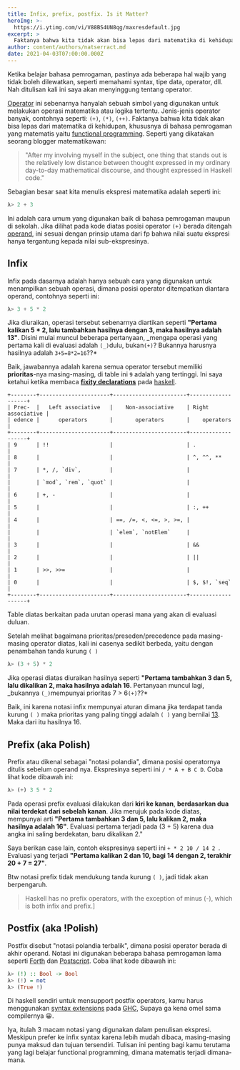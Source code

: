 ```yaml
---
title: Infix, prefix, postfix. Is it Matter?
heroImg: >-
  https://i.ytimg.com/vi/V88BS4UN8qg/maxresdefault.jpg
excerpt: >
  Faktanya bahwa kita tidak akan bisa lepas dari matematika di kehidupan, khususnya di bahasa pemrogaman yang matematis yaitu functional programming. Seperti yang dikatakan seorang blogger matematikawan "After my involving myself in the subject, one thing"
author: content/authors/natserract.md
date: 2021-04-03T07:00:00.000Z
---
```


Ketika belajar bahasa pemrogaman, pastinya ada beberapa hal wajib yang tidak boleh dilewatkan, seperti memahami syntax, tipe data, operator, dll. Nah ditulisan kali ini saya akan menyinggung tentang operator.

[Operator](<https://en.wikipedia.org/wiki/Operator_(computer_programming)>) ini sebenarnya hanyalah sebuah simbol yang digunakan untuk melakukan operasi matematika atau logika tertentu. Jenis-jenis operator banyak, contohnya seperti: `(+)`, `(*)`, `(++)`. Faktanya bahwa kita tidak akan bisa lepas dari matematika di kehidupan, khususnya di bahasa pemrogaman yang matematis yaitu [functional programming](https://en.wikipedia.org/wiki/Functional_programming). Seperti yang dikatakan seorang blogger matematikawan:

> "After my involving myself in the subject, one thing that stands out is the relatively low distance between thought expressed in my ordinary day-to-day mathematical discourse, and thought expressed in Haskell code."

Sebagian besar saat kita menulis ekspresi matematika adalah seperti ini:

```hs
λ> 2 + 3
```

Ini adalah cara umum yang digunakan baik di bahasa pemrogaman maupun di sekolah. Jika dilihat pada kode diatas posisi operator `(+)` berada ditengah [operand](https://www.duniailkom.com/pengertian-operand-operator-dan-urutan-operator-dalam-php/), ini sesuai dengan prinsip utama dari fp bahwa nilai suatu ekspresi hanya tergantung kepada nilai sub-ekspresinya.

## Infix

Infix pada dasarnya adalah hanya sebuah cara yang digunakan untuk menampilkan sebuah operasi, dimana posisi operator ditempatkan diantara operand, contohnya seperti ini:

```hs
λ> 3 + 5 * 2
```

Jika diuraikan, operasi tersebut sebenarnya diartikan seperti **"Pertama kalikan 5 \* 2, lalu tambahkan hasilnya dengan 3, maka hasilnya adalah 13"**. Disini mulai muncul beberapa pertanyaan, _mengapa operasi yang pertama kali di evaluasi adalah `(_)`dulu, bukan`(+)`? Bukannya harusnya hasilnya adalah `3+5=8*2=16`??*

Baik, jawabannya adalah karena semua operator tersebut memiliki **prioritas**-nya masing-masing, di table ini `9` adalah yang tertinggi. Ini saya ketahui ketika membaca [**fixity declarations**](https://www.haskell.org/onlinereport/decls.html#fixity) pada [haskell](https://www.haskell.org/).

```
+--------+----------------------+-----------------------+-------------------+
| Prec-  |   Left associative   |    Non-associative    | Right associative |
| edence |      operators       |       operators       |    operators      |
+--------+----------------------+-----------------------+-------------------+
| 9      | !!                   |                       | .                 |
| 8      |                      |                       | ^, ^^, **         |
| 7      | *, /, `div`,         |                       |                   |
|        | `mod`, `rem`, `quot` |                       |                   |
| 6      | +, -                 |                       |                   |
| 5      |                      |                       | :, ++             |
| 4      |                      | ==, /=, <, <=, >, >=, |                   |
|        |                      | `elem`, `notElem`     |                   |
| 3      |                      |                       | &&                |
| 2      |                      |                       | ||                |
| 1      | >>, >>=              |                       |                   |
| 0      |                      |                       | $, $!, `seq`      |
+--------+----------------------+-----------------------+-------------------+
```

Table diatas berkaitan pada urutan operasi mana yang akan di evaluasi duluan.

Setelah melihat bagaimana prioritas/preseden/precedence pada masing-masing operator diatas, kali ini casenya sedikit berbeda, yaitu dengan penambahan tanda kurung `( )`

```hs
λ> (3 + 5) * 2
```

Jika operasi diatas diuraikan hasilnya seperti **"Pertama tambahkan 3 dan 5, lalu dikalikan 2, maka hasilnya adalah 16**. Pertanyaan muncul lagi, _bukannya `(_)`mempunyai prioritas 7 > 6`(+)`??\*

Baik, ini karena notasi infix mempunyai aturan dimana jika terdapat tanda kurung `( )` maka prioritas yang paling tinggi adalah `( )` yang bernilai [13](http://orc.csres.utexas.edu/documentation/html/refmanual/ref.syntax.precedence.html). Maka dari itu hasilnya 16.

## Prefix (aka Polish)

Prefix atau dikenal sebagai "notasi polandia", dimana posisi operatornya ditulis sebelum operand nya. Ekspresinya seperti ini `/ * A + B C D`. Coba lihat kode dibawah ini:

```hs
λ> (+) 3 5 * 2
```

Pada operasi prefix evaluasi dilakukan dari **kiri ke kanan**, **berdasarkan dua nilai terdekat dari sebelah kanan**. Jika merujuk pada kode diatas, mempunyai arti **"Pertama tambahkan 3 dan 5, lalu kalikan 2, maka hasilnya adalah 16"**. Evaluasi pertama terjadi pada (3 + 5) karena dua angka ini saling berdekatan, baru dikalikan 2."

Saya berikan case lain, contoh ekspresinya seperti ini `+ * 2 10 / 14 2 `. Evaluasi yang terjadi **"Pertama kalikan 2 dan 10, bagi 14 dengan 2, terakhir 20 + 7 = 27"**.

Btw notasi prefix tidak mendukung tanda kurung `( )`, jadi tidak akan berpengaruh.

> Haskell has no prefix operators, with the exception of minus (-), which is both infix and prefix.]

## Postfix (aka !Polish)

Postfix disebut "notasi polandia terbalik", dimana posisi operator berada di akhir operand. Notasi ini digunakan beberapa bahasa pemrogaman lama seperti [Forth](https://www.forth.com/resources/forth-programming-language/) dan [Postscript](https://en.wikipedia.org/wiki/PostScript). Coba lihat kode dibawah ini:

```hs
λ> (!) :: Bool -> Bool
λ> (!) = not
λ> (True !)
```

Di haskell sendiri untuk mensupport postfix operators, kamu harus menggunakan [syntax extensions](https://ghc.readthedocs.io/en/8.0.1/glasgow_exts.html) pada [GHC](https://www.haskell.org/ghc/), Supaya ga kena omel sama compilernya 😀.

Iya, itulah 3 macam notasi yang digunakan dalam penulisan ekspresi. Meskipun prefer ke infix syntax karena lebih mudah dibaca, masing-masing punya maksud dan tujuan tersendiri. Tulisan ini penting bagi kamu terutama yang lagi belajar functional programming, dimana matematis terjadi dimana-mana.
